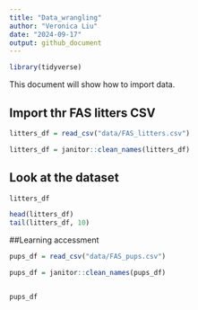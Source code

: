 ```yaml
---
title: "Data_wrangling"
author: "Veronica Liu"
date: "2024-09-17"
output: github_document
---
```

```r

library(tidyverse)

```



This document will show how to import data.

## Import thr FAS litters CSV
```r
litters_df = read_csv("data/FAS_litters.csv")

litters_df = janitor::clean_names(litters_df)
```


## Look at the dataset
```r
litters_df

head(litters_df)
tail(litters_df, 10)
```


##Learning accessment
```r
pups_df = read_csv("data/FAS_pups.csv")

pups_df = janitor::clean_names(pups_df)


pups_df
```

